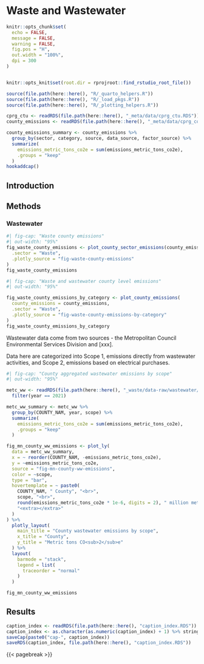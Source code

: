 # Waste and Wastewater 
```r
knitr::opts_chunk$set(
  echo = FALSE,
  message = FALSE,
  warning = FALSE,
  fig.pos = "H",
  out.width = "100%",
  dpi = 300
)


knitr::opts_knit$set(root.dir = rprojroot::find_rstudio_root_file())
```
```r
source(file.path(here::here(), "R/_quarto_helpers.R"))
source(file.path(here::here(), "R/_load_pkgs.R"))
source(file.path(here::here(), "R/_plotting_helpers.R"))

cprg_ctu <- readRDS(file.path(here::here(), "_meta/data/cprg_ctu.RDS"))
county_emissions <- readRDS(file.path(here::here(), "_meta/data/cprg_county_emissions.RDS"))

county_emissions_summary <- county_emissions %>%
  group_by(sector, category, source, data_source, factor_source) %>%
  summarize(
    emissions_metric_tons_co2e = sum(emissions_metric_tons_co2e),
    .groups = "keep"
  )
hookaddcap()
```

## Introduction

## Methods

### Wastewater


```r
#| fig-cap: "Waste county emissions"
#| out-width: "95%"
fig_waste_county_emissions <- plot_county_sector_emissions(county_emissions,
  .sector = "Waste",
  .plotly_source = "fig-waste-county-emissions"
)
fig_waste_county_emissions
```


```r
#| fig-cap: "Waste and wastewater county level emissions"
#| out-width: "95%"

fig_waste_county_emissions_by_category <- plot_county_emissions(
  county_emissions = county_emissions,
  .sector = "Waste",
  .plotly_source = "fig-waste-county-emissions-by-category"
)
fig_waste_county_emissions_by_category
```

Wastewater data come from two sources - the Metropolitan Council Environmental Services Division and [xxx]. 

Data here are categorized into Scope 1, emissions directly from wastewater activities, and Scope 2, emissions based on electrical purchases.


```r
#| fig-cap: "County aggregated wastewater emissions by scope"
#| out-width: "95%"

metc_ww <- readRDS(file.path(here::here(), "_waste/data-raw/wastewater/metc_wastewater.RDS")) %>%
  filter(year == 2021)

metc_ww_summary <- metc_ww %>%
  group_by(COUNTY_NAM, year, scope) %>%
  summarize(
    emissions_metric_tons_co2e = sum(emissions_metric_tons_co2e),
    .groups = "keep"
  )

fig_mn_county_ww_emissions <- plot_ly(
  data = metc_ww_summary,
  x = ~ reorder(COUNTY_NAM, -emissions_metric_tons_co2e),
  y = ~emissions_metric_tons_co2e,
  source = "fig-mn-county-ww-emissions",
  color = ~scope,
  type = "bar",
  hovertemplate = ~ paste0(
    COUNTY_NAM, " County", "<br>",
    scope, "<br>",
    round(emissions_metric_tons_co2e * 1e-6, digits = 2), " million metric tons CO<sub>2</sub>e", "<br>",
    "<extra></extra>"
  )
) %>%
  plotly_layout(
    main_title = "County wastewater emissions by scope",
    x_title = "County",
    y_title = "Metric tons CO<sub>2</sub>e"
  ) %>%
  layout(
    barmode = "stack",
    legend = list(
      traceorder = "normal"
    )
  )

fig_mn_county_ww_emissions
```


## Results



```r
caption_index <- readRDS(file.path(here::here(), "caption_index.RDS"))
caption_index <- as.character(as.numeric(caption_index) + 1) %>% stringr::str_pad(width = 2, side = "left", pad = "0")
saveCap(paste0("cap-", caption_index))
saveRDS(caption_index, file.path(here::here(), "caption_index.RDS"))
```
{{< pagebreak >}}
